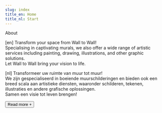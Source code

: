 ```yaml
---
slug: index
title_en: Home
title_nl: Start
---
```

<script context="module">
</script>

About

<div class="text-3xl mx-8 my-10">

[en]
Transform your space from Wall to Wall! <br>
Specialising in captivating murals, we also offer a wide range of artistic services including painting, drawing, illustrations, and other graphic solutions. <br>
Let Wall to Wall bring your vision to life.

[nl]
Transformeer uw ruimte van muur tot muur! <br>
We zijn gespecialiseerd in boeiende muurschilderingen en bieden ook een breed scala aan artistieke diensten, waaronder schilderen, tekenen, illustraties en andere grafische oplossingen. <br>
Samen een visie tot leven brengen!

</div>

<div class="mx-8 my-14 xleading-7">
    <button class="px-4 py-2 bg-[#E08331] text-$theme-bg">
        Read more +
    </button>
</div>

<Gallery />
